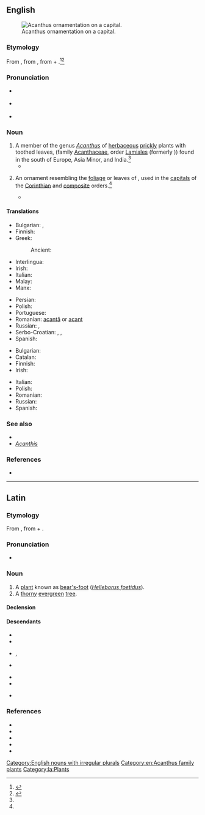 {{also|Acanthus|-acanthus}}
==English==
[[File:Acanthusornament, Nordisk familjebok.PNG|thumb|Acanthus ornamentation on a capital.]]
===Etymology===
From {{bor|en|la|acanthus}}, from {{der|en|grc|ἄκανθος}}, from {{m|grc|ἀκή||thorn}} + {{m|grc|ἄνθος||flower}}.<ref name=WI3>{{R:MW3 1976}}</ref><ref name=SOED>{{R:SOED5}}</ref>

===Pronunciation===
* {{a|RP}} {{IPA|en|/əˈkæn.θəs/}}
* {{a|US}} {{IPA|en|/əˈkæn.θəs/}}
* {{rhymes|en|ænθəs}}

===Noun===
{{en-noun|+|acanthi}}

# A member of the genus ''[[Acanthus]]'' of [[herbaceous]] [[prickly]] plants with toothed leaves, (family [[Acanthaceae]], order [[Lamiales]] (formerly {{taxlink|Scrophulariales|order|ver=210204}})) found in the south of Europe, Asia Minor, and India.{{defdate|First attested in the mid 16th century.}}<ref name=SOED/>
#* {{quote-book|en|year=1834|author={{w|Letitia Elizabeth Landon}}|title=Francesca Carrara|volume=1|pages=255-256|text=The picture before which they paused represented one of those ruined fountains so common to Italy. Francesca gazed upon it as if it had been an old friend: many a time, beside such a one, with its curved and broken marble, had she wreathed the '''acanthus''' that hung around it, the green and trailing foliage so profuse in the South, into shapes even more fanciful than those which once suggested the Corinthian capital.}}
#: {{syn|en|bear's breech|bear's breeches|bear's-breech|q3=rare}}
# {{lb|en|architectural element}} An ornament resembling the [[foliage]] or leaves of {{taxlink|Acanthus spinosus|species}}, used in the [[capital]]s of the [[Corinthian]] and [[composite]] orders.{{defdate|First attested in the mid 18th century.}}<ref name=SOED/>
#* {{quote-journal|en|year=1994|month=March|work=Journal of the Society of Architectural Historians|title=Early Christian and Byzantine Architecture, an Annotated Bibliography and Historiography by W. Eugene Kleinbauer|author=R Ousterhout |volume=53|number=1|passage=It is difficult to imagine that Bernard of Clairvaux was gullible enough to accept dozens of historiated windows, grisaille fields of griffins, mosaic pavements, carved '''acanthus''' capitals, inhabited vine columns, and golden altarware on the strength of the justifications offered by a single window, one tympanum, and Suger's libelli}}

====Translations====
{{trans-top|plant}}
* Bulgarian: {{t|bg|акантус}}, {{t|bg|синя шапка}}
* Finnish: {{t+|fi|akantti}}
* Greek: {{t+|el|άκανθα|f}}
*: Ancient: {{t|grc|ἄκανθος|f}}
* Interlingua: {{t|ia|acantho}}
* Irish: {{t|ga|acantas|m}}
* Italian: {{t+|it|acanto}}
* Malay: {{t|ms|akantus}}
* Manx: {{t|gv|jialg|f}}
{{trans-mid}}
* Persian: {{t+|fa|کنگر|tr=kangar|sc=fa-Arab}}
* Polish: {{t+|pl|akant|m-in}}
* Portuguese: {{t+|pt|acanto|m}}
* Romanian: [[acantă]] {{g|f}} or [[acant]]
* Russian: {{t+|ru|ака́нт|m}}, {{t|ru|медве́жья ла́па|f}}
* Serbo-Croatian: {{t|sh|bodljikara|f}}, {{t+|sh|primog|m}}, {{t+|sh|tratorak|m}}
* Spanish: {{t+|es|acanto|m}}
{{trans-bottom}}

{{trans-top|ornament}}
* Bulgarian: {{t|bg|акант}}
* Catalan: {{t|ca|acant|m}}
* Finnish: {{t+|fi|akantti}}
* Irish: {{t|ga|duille acantais|m}}
{{trans-mid}}
* Italian: {{t+|it|acanto|m}}
* Polish: {{t+|pl|akant|m-in}}
* Romanian: {{t+|ro|acantă|f}}
* Russian: {{t+|ru|ака́нт|m}}
* Spanish: {{t+|es|acanto|m}}
{{trans-bottom}}

===See also===
* {{l|en|acantha}}
* ''[[Acanthis]]''

===References===
<references/>
* {{R:Webster 1913}}

[[Category:English nouns with irregular plurals]]
[[Category:en:Acanthus family plants]]

----

==Latin==

===Etymology===
From {{der|la|grc|ἄκανθος}}, from {{m|grc|ἀκή||thorn}} + {{m|grc|ἄνθος||flower}}.

===Pronunciation===
* {{la-IPA|acanthus}}

===Noun===
{{la-noun|acanthus<2>}}

# A [[plant]] known as [[bear's-foot]] (''[[Helleborus foetidus]]'').
# A [[thorny]] [[evergreen]] [[tree]].

====Declension====
{{la-ndecl|acanthus<2>}}

====Descendants====
{{top4}}
* {{desc|en|acanthus|bor=1}}
* {{desc|fr|acanthe|bor=1}}
{{mid4}}
* {{desc|ga|acanta-|bor=1}}, {{l|ga|acantas}}
* {{desc|it|acanto|bor=1}}
{{mid4}}
* {{desc|pt|acanto|bor=1}}
* {{desc|ro|acantă|bor=1}}
{{mid4}}
* {{desc|es|acanto|bor=1}}
{{bottom}}

===References===
* {{R:Elementary Lewis}}
* {{R:PersEnc}}
* {{R:Peck}}
* {{R:Smith's Persons}}
* {{R:Smith's Geography}}

[[Category:la:Plants]]